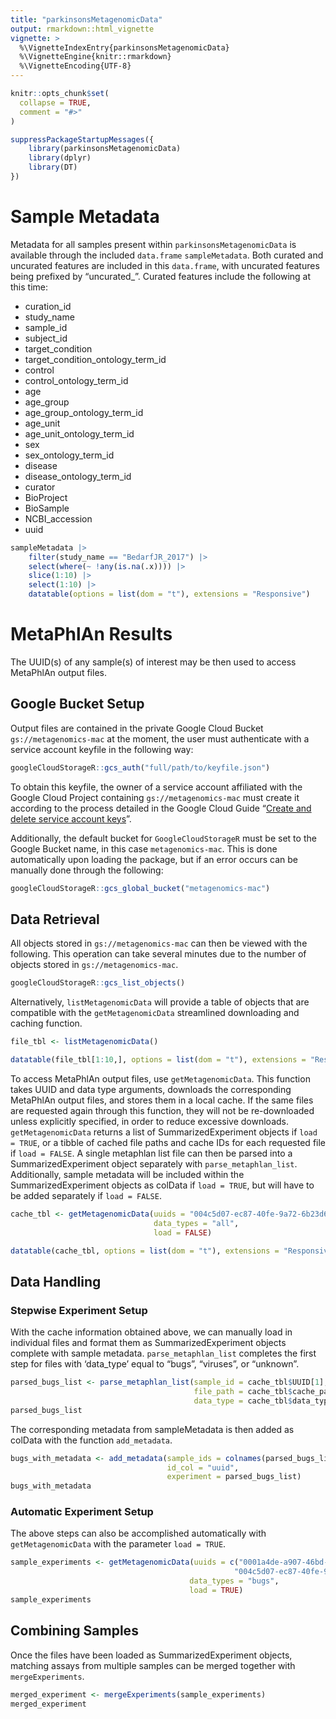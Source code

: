 ```yaml
---
title: "parkinsonsMetagenomicData"
output: rmarkdown::html_vignette
vignette: >
  %\VignetteIndexEntry{parkinsonsMetagenomicData}
  %\VignetteEngine{knitr::rmarkdown}
  %\VignetteEncoding{UTF-8}
---
```


```r
knitr::opts_chunk$set(
  collapse = TRUE,
  comment = "#>"
)
```

```r
suppressPackageStartupMessages({
    library(parkinsonsMetagenomicData)
    library(dplyr)
    library(DT)
})
```

# Sample Metadata

Metadata for all samples present within `parkinsonsMetagenomicData` is available
through the included `data.frame` `sampleMetadata`. Both curated and uncurated
features are included in this `data.frame`, with uncurated features being
prefixed by "uncurated_". Curated features include the following at this time:

 * curation_id
 * study_name
 * sample_id
 * subject_id
 * target_condition
 * target_condition_ontology_term_id
 * control
 * control_ontology_term_id
 * age
 * age_group
 * age_group_ontology_term_id
 * age_unit
 * age_unit_ontology_term_id
 * sex
 * sex_ontology_term_id
 * disease
 * disease_ontology_term_id
 * curator
 * BioProject
 * BioSample
 * NCBI_accession
 * uuid

```r
sampleMetadata |>
    filter(study_name == "BedarfJR_2017") |>
    select(where(~ !any(is.na(.x)))) |>
    slice(1:10) |>
    select(1:10) |>
    datatable(options = list(dom = "t"), extensions = "Responsive")
```

# MetaPhlAn Results

The UUID(s) of any sample(s) of interest may be then used to access MetaPhlAn
output files.

## Google Bucket Setup

Output files are contained in the private Google Cloud Bucket
`gs://metagenomics-mac` at the moment, the user must authenticate with a service
account keyfile in the following way:

```r
googleCloudStorageR::gcs_auth("full/path/to/keyfile.json")
```

To obtain this keyfile, the owner of a service account affiliated with the
Google Cloud Project containing `gs://metagenomics-mac` must create it
according to the process detailed in the Google Cloud Guide
"[Create and delete service account keys](https://cloud.google.com/iam/docs/keys-create-delete)".

Additionally, the default bucket for `GoogleCloudStorageR` must be set to the
Google Bucket name, in this case `metagenomics-mac`. This is done automatically
upon loading the package, but if an error occurs can be manually done through
the following:

```r
googleCloudStorageR::gcs_global_bucket("metagenomics-mac")
```

## Data Retrieval

All objects stored in `gs://metagenomics-mac` can then be viewed with the
following. This operation can take several minutes due to the number of objects
stored in `gs://metagenomics-mac`.

```r
googleCloudStorageR::gcs_list_objects()
```

Alternatively, `listMetagenomicData` will provide a table of objects that are compatible
with the `getMetagenomicData` streamlined downloading and caching function.

```r
file_tbl <- listMetagenomicData()
```

```r
datatable(file_tbl[1:10,], options = list(dom = "t"), extensions = "Responsive")
```

To access MetaPhlAn output files, use `getMetagenomicData`. This function takes
UUID and data type arguments, downloads the corresponding MetaPhlAn output
files, and stores them in a local cache. If the same files are requested again
through this function, they will not be re-downloaded unless explicitly
specified, in order to reduce excessive downloads. `getMetagenomicData` returns
a list of SummarizedExperiment objects if `load = TRUE`, or a tibble of cached
file paths and cache IDs for each requested file if `load = FALSE`. A single
metaphlan list file can then be parsed into a SummarizedExperiment object
separately with `parse_metaphlan_list`. Additionally, sample metadata will be
included within the SummarizedExperiment objects as colData if `load = TRUE`, 
but will have to be added separately if `load = FALSE`.

```r
cache_tbl <- getMetagenomicData(uuids = "004c5d07-ec87-40fe-9a72-6b23d6ec584e",
                                data_types = "all",
                                load = FALSE)
```

```r
datatable(cache_tbl, options = list(dom = "t"), extensions = "Responsive")
```

## Data Handling

### Stepwise Experiment Setup

With the cache information obtained above, we can manually load in individual
files and format them as SummarizedExperiment objects complete with sample
metadata. `parse_metaphlan_list` completes the first step for files with
'data_type' equal to "bugs", "viruses", or "unknown".

```r
parsed_bugs_list <- parse_metaphlan_list(sample_id = cache_tbl$UUID[1],
                                         file_path = cache_tbl$cache_path[1],
                                         data_type = cache_tbl$data_type[1])
parsed_bugs_list
```

The corresponding metadata from sampleMetadata is then added as colData with
the function `add_metadata`.

```r
bugs_with_metadata <- add_metadata(sample_ids = colnames(parsed_bugs_list),
                                   id_col = "uuid",
                                   experiment = parsed_bugs_list)
bugs_with_metadata
```

### Automatic Experiment Setup

The above steps can also be accomplished automatically with `getMetagenomicData`
with the parameter `load = TRUE`.

```r
sample_experiments <- getMetagenomicData(uuids = c("0001a4de-a907-46bd-8523-d7bfc1cdb544",
                                                  "004c5d07-ec87-40fe-9a72-6b23d6ec584e"),
                                        data_types = "bugs",
                                        load = TRUE)
sample_experiments
```

## Combining Samples

Once the files have been loaded as SummarizedExperiment objects, matching assays
from multiple samples can be merged together with `mergeExperiments`.

```r
merged_experiment <- mergeExperiments(sample_experiments)
merged_experiment
```
